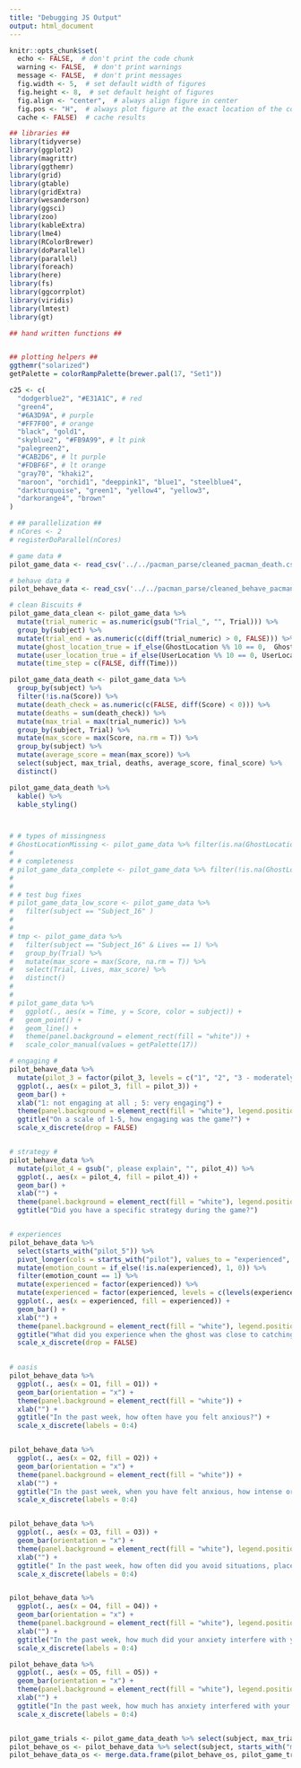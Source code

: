 ```yaml
---
title: "Debugging JS Output"
output: html_document
---
```


```r
knitr::opts_chunk$set(
  echo <- FALSE,  # don't print the code chunk
  warning <- FALSE,  # don't print warnings
  message <- FALSE,  # don't print messages
  fig.width <- 5,  # set default width of figures
  fig.height <- 8,  # set default height of figures
  fig.align <- "center",  # always align figure in center
  fig.pos <- "H",  # always plot figure at the exact location of the code chunk
  cache <- FALSE)  # cache results

## libraries ##
library(tidyverse)
library(ggplot2)
library(magrittr)
library(ggthemr)
library(grid)
library(gtable)
library(gridExtra)
library(wesanderson)
library(ggsci)
library(zoo)
library(kableExtra)
library(lme4)
library(RColorBrewer)
library(doParallel)
library(parallel)
library(foreach)
library(here)
library(fs)
library(ggcorrplot)
library(viridis)
library(lmtest)
library(gt)

## hand written functions ##


## plotting helpers ##
ggthemr("solarized")
getPalette = colorRampPalette(brewer.pal(17, "Set1"))

c25 <- c(
  "dodgerblue2", "#E31A1C", # red
  "green4",
  "#6A3D9A", # purple
  "#FF7F00", # orange
  "black", "gold1",
  "skyblue2", "#FB9A99", # lt pink
  "palegreen2",
  "#CAB2D6", # lt purple
  "#FDBF6F", # lt orange
  "gray70", "khaki2",
  "maroon", "orchid1", "deeppink1", "blue1", "steelblue4",
  "darkturquoise", "green1", "yellow4", "yellow3",
  "darkorange4", "brown"
)

# ## parallelization ##
# nCores <- 2
# registerDoParallel(nCores)

```


```r
# game data #
pilot_game_data <- read_csv('../../pacman_parse/cleaned_pacman_death.csv', col_types = cols())

# behave data #
pilot_behave_data <- read_csv('../../pacman_parse/cleaned_behave_pacman_death.csv', col_types = cols())

```


```r
# clean Biscuits #
pilot_game_data_clean <- pilot_game_data %>%
  mutate(trial_numeric = as.numeric(gsub("Trial_", "", Trial))) %>%
  group_by(subject) %>%
  mutate(trial_end = as.numeric(c(diff(trial_numeric) > 0, FALSE))) %>%
  mutate(ghost_location_true = if_else(GhostLocation %% 10 == 0,  GhostLocation, GhostLocation + (10 - GhostLocation %% 10))) %>%
  mutate(user_location_true = if_else(UserLocation %% 10 == 0, UserLocation, UserLocation + (10 - UserLocation %% 10))) %>%
  mutate(time_step = c(FALSE, diff(Time)))

pilot_game_data_death <- pilot_game_data %>%
  group_by(subject) %>%
  filter(!is.na(Score)) %>%
  mutate(death_check = as.numeric(c(FALSE, diff(Score) < 0))) %>%
  mutate(deaths = sum(death_check)) %>%
  mutate(max_trial = max(trial_numeric)) %>%
  group_by(subject, Trial) %>%
  mutate(max_score = max(Score, na.rm = T)) %>%
  group_by(subject) %>%
  mutate(average_score = mean(max_score)) %>%
  select(subject, max_trial, deaths, average_score, final_score) %>%
  distinct()

pilot_game_data_death %>%
  kable() %>%
  kable_styling()



# # types of missingness
# GhostLocationMissing <- pilot_game_data %>% filter(is.na(GhostLocation))
# 
# # completeness
# pilot_game_data_complete <- pilot_game_data %>% filter(!is.na(GhostLocation))
# 
# 
# # test bug fixes
# pilot_game_data_low_score <- pilot_game_data %>% 
#   filter(subject == "Subject_16" )
# 
# 
# tmp <- pilot_game_data %>% 
#   filter(subject == "Subject_16" & Lives == 1) %>%
#   group_by(Trial) %>%
#   mutate(max_score = max(Score, na.rm = T)) %>%
#   select(Trial, Lives, max_score) %>%
#   distinct()
# 
# 
# pilot_game_data %>%
#   ggplot(., aes(x = Time, y = Score, color = subject)) +
#   geom_point() +
#   geom_line() +
#   theme(panel.background = element_rect(fill = "white")) +
#   scale_color_manual(values = getPalette(17))

```


```r

# engaging #
pilot_behave_data %>%
  mutate(pilot_3 = factor(pilot_3, levels = c("1", "2", "3 - moderately engaging", "4", "5 - very engaging"), labels = c("1", "2", "3", "4", "5"))) %>%
  ggplot(., aes(x = pilot_3, fill = pilot_3)) +
  geom_bar() +
  xlab("1: not engaging at all ; 5: very engaging") +
  theme(panel.background = element_rect(fill = "white"), legend.position = "none") +
  ggtitle("On a scale of 1-5, how engaging was the game?") +
  scale_x_discrete(drop = FALSE)


# strategy #
pilot_behave_data %>%
  mutate(pilot_4 = gsub(", please explain", "", pilot_4)) %>%
  ggplot(., aes(x = pilot_4, fill = pilot_4)) +
  geom_bar() +
  xlab("") +
  theme(panel.background = element_rect(fill = "white"), legend.position = "none") +
  ggtitle("Did you have a specific strategy during the game?")


# experiences
pilot_behave_data %>%
  select(starts_with("pilot_5")) %>%
  pivot_longer(cols = starts_with("pilot"), values_to = "experienced", names_to = "emotion") %>%
  mutate(emotion_count = if_else(!is.na(experienced), 1, 0)) %>%
  filter(emotion_count == 1) %>%
  mutate(experienced = factor(experienced)) %>%
  mutate(experienced = factor(experienced, levels = c(levels(experienced), "Boredom"), labels = c(levels(experienced), "Boredom"))) %>%
  ggplot(., aes(x = experienced, fill = experienced)) +
  geom_bar() +
  xlab("") +
  theme(panel.background = element_rect(fill = "white"), legend.position = "none") +
  ggtitle("What did you experience when the ghost was close to catching you?", subtitle = "multiple answers allowed") +
  scale_x_discrete(drop = FALSE)
  


```


```r

# oasis
pilot_behave_data %>%
  ggplot(., aes(x = O1, fill = O1)) +
  geom_bar(orientation = "x") +
  theme(panel.background = element_rect(fill = "white")) + 
  xlab("") +
  ggtitle("In the past week, how often have you felt anxious?") +
  scale_x_discrete(labels = 0:4)


pilot_behave_data %>%
  ggplot(., aes(x = O2, fill = O2)) +
  geom_bar(orientation = "x") +
  theme(panel.background = element_rect(fill = "white")) + 
  xlab("") +
  ggtitle("In the past week, when you have felt anxious, how intense or severe was your anxiety?") +
  scale_x_discrete(labels = 0:4)


pilot_behave_data %>%
  ggplot(., aes(x = O3, fill = O3)) +
  geom_bar(orientation = "x") +
  theme(panel.background = element_rect(fill = "white"), legend.position = "bottom", legend.direction = "vertical") + 
  xlab("") +
  ggtitle(" In the past week, how often did you avoid situations, places, objects, or activities because of anxiety or fear?") +
  scale_x_discrete(labels = 0:4)


pilot_behave_data %>%
  ggplot(., aes(x = O4, fill = O4)) +
  geom_bar(orientation = "x") +
  theme(panel.background = element_rect(fill = "white"), legend.position = "bottom", legend.direction = "vertical") + 
  xlab("") +
  ggtitle("In the past week, how much did your anxiety interfere with your ability to do the things you needed to do at work, at school, or at home?") +
  scale_x_discrete(labels = 0:4)

pilot_behave_data %>%
  ggplot(., aes(x = O5, fill = O5)) +
  geom_bar(orientation = "x") +
  theme(panel.background = element_rect(fill = "white"), legend.position = "bottom", legend.direction = "vertical") + 
  xlab("") +
  ggtitle("In the past week, how much has anxiety interfered with your social life and relationships?") +
  scale_x_discrete(labels = 0:4)



```

```r

pilot_game_trials <- pilot_game_data_death %>% select(subject, max_trial)
pilot_behave_os <- pilot_behave_data %>% select(subject, starts_with("meta"))
pilot_behave_data_os <- merge.data.frame(pilot_behave_os, pilot_game_trials, by = "subject")



```


